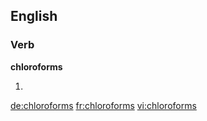 ==English==

===Verb===
'''chloroforms'''

# {{third-person singular of|[[chloroform]]}}

[[de:chloroforms]]
[[fr:chloroforms]]
[[vi:chloroforms]]